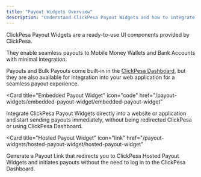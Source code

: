 ```yaml
---
title: "Payout Widgets Overview"
description: "Understand ClickPesa Payout Widgets and how to integrate them with your application"
---
```



ClickPesa Payout Widgets are a ready-to-use UI components provided by ClickPesa.

They enable seamless payouts to Mobile Money Wallets and Bank Accounts with minimal integration.

Payouts and Bulk Payouts come built-in in the [ClickPesa Dashboard](https://merchant.clickpesa.com), but they are also available for integration into your web application for a seamless payout experience.


<CardGroup cols={2}>

<Card
   title="Embedded Payout Widget"
   icon="code"
   href="/payout-widgets/embedded-payout-widget/embedded-payout-widget"
>
Integrate ClickPesa Payout Widgets directly into a website or application and start sending payouts immediately, without being redirected ClickPesa or using ClickPesa Dashboard.
</Card>

<Card
   title="Hosted Payout Widget"
   icon="link"
   href="/payout-widgets/hosted-payout-widget/hosted-payout-widget"
>
Generate a Payout Link that redirects you to ClickPesa Hosted Payout Widgets and initiates payouts without the need to log in to the ClickPesa Dashboard.
</Card>

</CardGroup>
